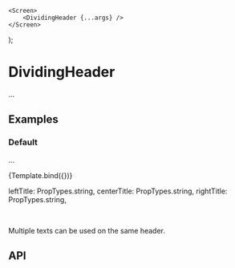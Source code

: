 
    <Screen>
        <DividingHeader {...args} />
    </Screen>
);

<Meta title="Components/DividingHeader" component={DividingHeader} />

# DividingHeader

...

## Examples

### Default

...

<Canvas>
    <Story name="Default" args={{}}>
        {Template.bind({})}
    </Story>
</Canvas>

leftTitle: PropTypes.string,
centerTitle: PropTypes.string,
rightTitle: PropTypes.string,

<Canvas>
    <Story name="Header Title" args={{}}>
        <Screen>
            <DividingHeader leftTitle="Left Title" />
            <DividingHeader centerTitle="Center Title" />
            <DividingHeader rightTitle="Right Title" />
        </Screen>
        <br />
        <p>Multiple texts can be used on the same header.</p>
        <Screen>
            <DividingHeader leftTitle="Left Title" rightTitle="Right Title" />
        </Screen>
    </Story>
</Canvas>

## API

<Props of={DividingHeader} />
